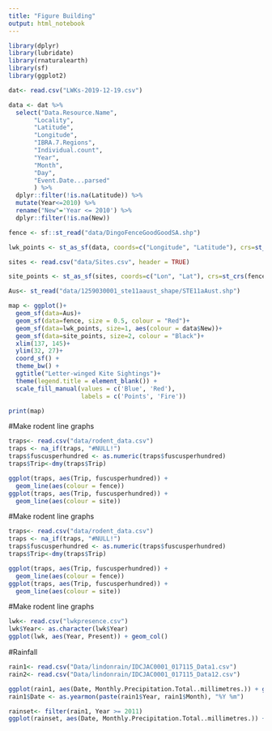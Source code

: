 ```yaml
---
title: "Figure Building"
output: html_notebook
---
```



```r
library(dplyr)
library(lubridate)
library(rnaturalearth)
library(sf)
library(ggplot2)
```


```r
dat<- read.csv("LWKs-2019-12-19.csv")

data <- dat %>% 
  select("Data.Resource.Name", 
       "Locality", 
       "Latitude", 
       "Longitude",
       "IBRA.7.Regions",
       "Individual.count", 
       "Year", 
       "Month", 
       "Day", 
       "Event.Date...parsed"
       ) %>% 
  dplyr::filter(!is.na(Latitude)) %>% 
  mutate(Year<=2010) %>% 
  rename("New"='Year <= 2010') %>% 
  dplyr::filter(!is.na(New))

fence <- sf::st_read("data/DingoFenceGoodGoodSA.shp")

lwk_points <- st_as_sf(data, coords=c("Longitude", "Latitude"), crs=st_crs(fence))

sites <- read.csv("data/Sites.csv", header = TRUE)

site_points <- st_as_sf(sites, coords=c("Lon", "Lat"), crs=st_crs(fence))

Aus<- st_read("data/1259030001_ste11aaust_shape/STE11aAust.shp")

```

```r
map <- ggplot()+
  geom_sf(data=Aus)+
  geom_sf(data=fence, size = 0.5, colour = "Red")+
  geom_sf(data=lwk_points, size=1, aes(colour = data$New))+
  geom_sf(data=site_points, size=2, colour = "Black")+
  xlim(137, 145)+
  ylim(32, 27)+
  coord_sf() +
  theme_bw() +
  ggtitle("Letter-winged Kite Sightings")+ 
  theme(legend.title = element_blank()) +
  scale_fill_manual(values = c('Blue', 'Red'),
                    labels = c('Points', 'Fire'))

print(map)
```

#Make rodent line graphs
```r
traps<- read.csv("data/rodent_data.csv")
traps <- na_if(traps, "#NULL!")
traps$fuscusperhundred <- as.numeric(traps$fuscusperhundred)
traps$Trip<-dmy(traps$Trip)

ggplot(traps, aes(Trip, fuscusperhundred)) +
  geom_line(aes(colour = fence))
ggplot(traps, aes(Trip, fuscusperhundred)) +
  geom_line(aes(colour = site))


```

#Make rodent line graphs
```r
traps<- read.csv("data/rodent_data.csv")
traps <- na_if(traps, "#NULL!")
traps$fuscusperhundred <- as.numeric(traps$fuscusperhundred)
traps$Trip<-dmy(traps$Trip)

ggplot(traps, aes(Trip, fuscusperhundred)) +
  geom_line(aes(colour = fence))
ggplot(traps, aes(Trip, fuscusperhundred)) +
  geom_line(aes(colour = site))


```

#Make rodent line graphs
```r
lwk<- read.csv("lwkpresence.csv")
lwk$Year<- as.character(lwk$Year)
ggplot(lwk, aes(Year, Present)) + geom_col()
```
#Rainfall
```r
rain1<- read.csv("Data/lindonrain/IDCJAC0001_017115_Data1.csv")
rain2<- read.csv("Data/lindonrain/IDCJAC0001_017115_Data12.csv")

ggplot(rain1, aes(Date, Monthly.Precipitation.Total..millimetres.)) + geom_col()
rain1$Date <- as.yearmon(paste(rain1$Year, rain1$Month), "%Y %m")

rainset<- filter(rain1, Year >= 2011)
ggplot(rainset, aes(Date, Monthly.Precipitation.Total..millimetres.)) + geom_col()

```


